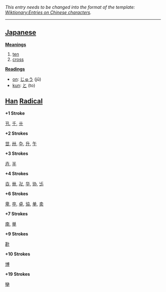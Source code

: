 ''This entry needs to be changed into the format of the template: [[Wiktionary:Entries on Chinese characters]].''
----

== [[Japanese]] ==

'''[[Meaning]]s'''
# [[ten]]
# [[cross]]

'''[[Reading]]s'''
*[[on]]: [[じゅう]] (jū)
*[[kun]]: [[と]] (to)

== [[Han]] [[Radical]] ==

'''+1 Stroke'''

[[卂]], [[千]], [[卄]]

'''+2 Strokes'''

[[丗]], [[卅]], [[卆]], [[升]], [[午]]

'''+3 Strokes'''

[[卉]], [[半]]

'''+4 Strokes'''

[[卋]], [[卌]], [[卍]], [[华]], [[协]], [[卐]]

'''+6 Strokes'''

[[卑]], [[卒]], [[卓]], [[協]], [[单]], [[卖]]

'''+7 Strokes'''

[[南]], [[単]]

'''+9 Strokes'''

[[卙]]

'''+10 Strokes'''

[[博]]

'''+19 Strokes'''

[[卛]]